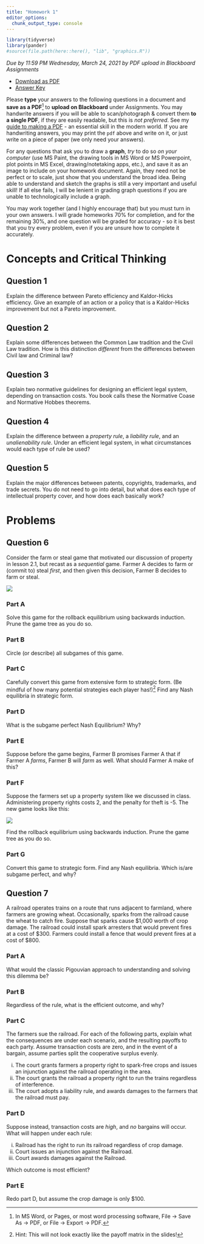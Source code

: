 ```yaml
---
title: "Homework 1"
editor_options: 
  chunk_output_type: console
---
```


```r
library(tidyverse)
library(pander)
#source(file.path(here::here(), "lib", "graphics.R"))
```

*Due by 11:59 PM Wednesday, March 24, 2021 by PDF upload in Blackboard Assignments*

- [<i class="fas fa-file-pdf"></i> Download as PDF](/assignment/01-problem-set-pdf.pdf)
- [<i class="far fa-life-ring"></i> Answer Key](/assignment/01-problem-set-answers.html)

Please **type** your answers to the following questions in a document and **save as a PDF**^[In MS Word, or Pages, or most word processing software, File -> Save As -> PDF, or File -> Export -> PDF.] to **upload on Blackboard** under Assignments. You may handwrite answers if you will be able to scan/photograph & convert them **to a single PDF**, if they are easily readable, but this is *not preferred*. See my [guide to making a PDF](/resources/#how-to-make-a-pdf-for-submitting-assignments) - an essential skill in the modern world. If you are handwriting answers, you may print the `pdf` above and write on it, or just write on a piece of paper (we only need your answers).

For any questions that ask you to draw a **graph**, *try* to do so *on your computer* (use MS Paint, the drawing tools in MS Word or MS Powerpoint, plot points in MS Excel, drawing/notetaking apps, etc.), and save it as an image to include on your homework document. Again, they need not be perfect or to scale, just show that you understand the broad idea. Being able to understand and sketch the graphs is still a very important and useful skill! If all else fails, I will be lenient in grading graph questions if you are unable to technologically include a graph. 

You may work together (and I highly encourage that) but you must turn in your own answers. I will grade homeworks 70% for completion, and for the remaining 30%, and one question will be graded for accuracy - so it is best that you try every problem, even if you are unsure how to complete it accurately.

# Concepts and Critical Thinking

## Question 1

Explain the difference between Pareto efficiency and Kaldor-Hicks efficiency. Give an example of an action or a policy that is a Kaldor-Hicks improvement but not a Pareto improvement.

## Question 2

Explain some differences between the Common Law tradition and the Civil Law tradition. How is this distinction *different* from the differences between Civil law and Criminal law?

## Question 3

Explain two normative guidelines for designing an efficient legal system, depending on transaction costs. You book calls these the Normative Coase and Normative Hobbes theorems.

## Question 4

Explain the difference between a *property rule*, a *liability rule*, and an *unalienability rule*. Under an efficient legal system, in what circumstances would each type of rule be used?

## Question 5

Explain the major differences between patents, copyrights, trademarks, and trade secrets. You do not need to go into detail, but what does each type of intellectual property cover, and how does each basically work?

# Problems

## Question 6

Consider the farm or steal game that motivated our discussion of property in lesson 2.1, but recast as a *sequential* game. Farmer A decides to farm or (commit to) steal *first*, and then given this decision, Farmer B decides to farm or steal.

![](../../images/lawhwgame.png)

### Part A

Solve this game for the rollback equilibrium using backwards induction. Prune the game tree as you do so.

### Part B

Circle (or describe) all subgames of this game.

### Part C

Carefully convert this game from extensive form to strategic form. (Be mindful of how many potential strategies each player has!)^[Hint: This will not look exactly like the payoff matrix in the slides!] Find any Nash equilibria in strategic form.

### Part D

What is the subgame perfect Nash Equilibrium? Why?

### Part E

Suppose before the game begins, Farmer B promises Farmer A that if Farmer A *farms*, Farmer B will *farm* as well. What should Farmer A make of this?

### Part F

Suppose the farmers set up a property system like we discussed in class. Administering property rights costs 2, and the penalty for theft is -5. The new game looks like this:

![](../../images/lawhwgame3.png)

Find the rollback equilibrium using backwards induction. Prune the game tree as you do so.

### Part G

Convert this game to strategic form. Find any Nash equilibria. Which is/are subgame perfect, and why?

## Question 7

A railroad operates trains on a route that runs adjacent to farmland, where farmers are growing wheat. Occasionally, sparks from the railroad cause the wheat to catch fire. Suppose that sparks cause $1,000 worth of crop damage. The railroad could install spark arresters that would prevent fires at a cost of $300. Farmers could install a fence that would prevent fires at a cost of $800.

### Part A

What would the classic Pigouvian approach to understanding and solving this dilemma be?

### Part B

Regardless of the rule, what is the efficient outcome, and why?

### Part C

The farmers sue the railroad. For each of the following parts, explain what the consequences are under each scenario, and the resulting payoffs to each party. Assume transaction costs are zero, and in the event of a bargain, assume parties split the cooperative surplus evenly.

i. The court grants farmers a property right to spark-free crops and issues an injunction against the railroad operating in the area.
ii. The court grants the railroad a property right to run the trains regardless of interference.
iii. The court adopts a liability rule, and awards damages to the farmers that the railroad must pay.

### Part D
Suppose instead, transaction costs are *high*, and *no* bargains will occur. What will happen under each rule:

i. Railroad has the right to run its railroad regardless of crop damage.
ii. Court issues an injunction against the Railroad.
iii. Court awards damages against the Railroad.

Which outcome is most efficient?

### Part E

Redo part D, but assume the crop damage is only $100.